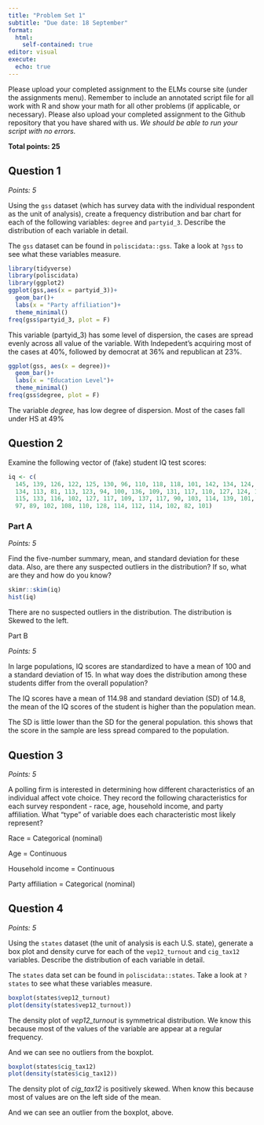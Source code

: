 ```yaml
---
title: "Problem Set 1"
subtitle: "Due date: 18 September"
format: 
  html:
    self-contained: true
editor: visual
execute: 
  echo: true
---
```


Please upload your completed assignment to the ELMs course site (under the assignments menu). Remember to include an annotated script file for all work with R and show your math for all other problems (if applicable, or necessary). Please also upload your completed assignment to the Github repository that you have shared with us. *We should be able to run your script with no errors.*

**Total points: 25**

## Question 1

*Points: 5*

Using the `gss` dataset (which has survey data with the individual respondent as the unit of analysis), create a frequency distribution and bar chart for each of the following variables: `degree` and `partyid_3`. Describe the distribution of each variable in detail.

::: callout-note
The `gss` dataset can be found in `poliscidata::gss`. Take a look at `?gss` to see what these variables measure.
:::

```r
library(tidyverse)
library(poliscidata)
library(ggplot2)
ggplot(gss,aes(x = partyid_3))+
  geom_bar()+
  labs(x = "Party affiliation")+
  theme_minimal()
freq(gss$partyid_3, plot = F)
```

This variable (partyid_3) has some level of dispersion, the cases are spread evenly across all value of the variable. With Indepedent's acquiring most of the cases at 40%, followed by democrat at 36% and republican at 23%.

```r
ggplot(gss, aes(x = degree))+
  geom_bar()+
  labs(x = "Education Level")+
  theme_minimal()
freq(gss$degree, plot = F)
```

The variable *degree,* has low degree of dispersion. Most of the cases fall under HS at 49%

## Question 2

Examine the following vector of (fake) student IQ test scores:

```r
iq <- c(
  145, 139, 126, 122, 125, 130, 96, 110, 118, 118, 101, 142, 134, 124, 112, 109, 
  134, 113, 81, 113, 123, 94, 100, 136, 109, 131, 117, 110, 127, 124, 106, 124, 
  115, 133, 116, 102, 127, 117, 109, 137, 117, 90, 103, 114, 139, 101, 122, 105, 
  97, 89, 102, 108, 110, 128, 114, 112, 114, 102, 82, 101)

```

### Part A

*Points: 5*

Find the five-number summary, mean, and standard deviation for these data. Also, are there any suspected outliers in the distribution? If so, what are they and how do you know?

```r
skimr::skim(iq)
hist(iq)
```

There are no suspected outliers in the distribution. The distribution is Skewed to the left.

Part B

*Points: 5*

In large populations, IQ scores are standardized to have a mean of 100 and a standard deviation of 15. In what way does the distribution among these students differ from the overall population?

The IQ scores have a mean of 114.98 and standard deviation (SD) of 14.8, the mean of the IQ scores of the student is higher than the population mean.

The SD is little lower than the SD for the general population. this shows that the score in the sample are less spread compared to the population.

## Question 3

*Points: 5*

A polling firm is interested in determining how different characteristics of an individual affect vote choice. They record the following characteristics for each survey respondent - race, age, household income, and party affiliation. What "type" of variable does each characteristic most likely represent?

Race = Categorical (nominal)

Age = Continuous

Household income = Continuous

Party affiliation = Categorical (nominal)

## Question 4

*Points: 5*

Using the `states` dataset (the unit of analysis is each U.S. state), generate a box plot and density curve for each of the `vep12_turnout` and `cig_tax12` variables. Describe the distribution of each variable in detail.

::: callout-note
The `states` data set can be found in `poliscidata::states`. Take a look at `?states` to see what these variables measure.
:::

```r
boxplot(states$vep12_turnout)
plot(density(states$vep12_turnout))

```

The density plot of *vep12_turnout* is symmetrical distribution. We know this because most of the values of the variable are appear at a regular frequency.

And we can see no outliers from the boxplot.

```r
boxplot(states$cig_tax12)
plot(density(states$cig_tax12))
```

The density plot of *cig_tax12* is positively skewed. When know this because most of values are on the left side of the mean.

And we can see an outlier from the boxplot, above.

\

\
